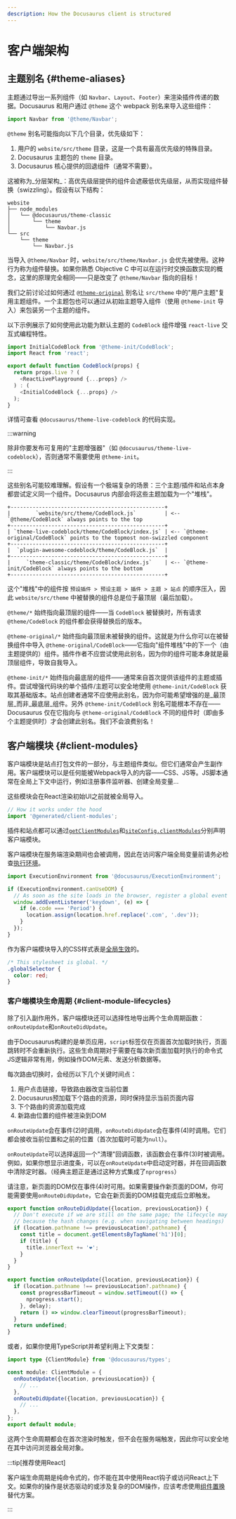 ```yaml
---
description: How the Docusaurus client is structured
---
```


# 客户端架构

## 主题别名 {#theme-aliases}

主题通过导出一系列组件（如 `Navbar`、`Layout`、`Footer`）来渲染插件传递的数据。Docusaurus 和用户通过 `@theme` 这个 webpack 别名来导入这些组件：

```js
import Navbar from '@theme/Navbar';
```

`@theme` 别名可能指向以下几个目录，优先级如下：

1. 用户的 `website/src/theme` 目录，这是一个具有最高优先级的特殊目录。
2. Docusaurus 主题包的 `theme` 目录。
3. Docusaurus 核心提供的回退组件（通常不需要）。

这被称为_分层架构_：高优先级层提供的组件会遮蔽低优先级层，从而实现组件替换（swizzling）。假设有以下结构：

```
website
├── node_modules
│   └── @docusaurus/theme-classic
│       └── theme
│           └── Navbar.js
└── src
    └── theme
        └── Navbar.js
```

当导入 `@theme/Navbar` 时，`website/src/theme/Navbar.js` 会优先被使用。这种行为称为组件替换。如果你熟悉 Objective C 中可以在运行时交换函数实现的概念，这里的原理完全相同——只是改变了 `@theme/Navbar` 指向的目标！

我们之前讨论过如何通过 [`@theme-original`](../swizzling.mdx#wrapping) 别名让 `src/theme` 中的"用户主题"复用主题组件。一个主题包也可以通过从初始主题导入组件（使用 `@theme-init` 导入）来包装另一个主题的组件。

以下示例展示了如何使用此功能为默认主题的 `CodeBlock` 组件增强 `react-live` 交互式编程特性。

```js
import InitialCodeBlock from '@theme-init/CodeBlock';
import React from 'react';

export default function CodeBlock(props) {
  return props.live ? (
    <ReactLivePlayground {...props} />
  ) : (
    <InitialCodeBlock {...props} />
  );
}
```

详情可查看 `@docusaurus/theme-live-codeblock` 的代码实现。

:::warning

除非你要发布可复用的"主题增强器"（如 `@docusaurus/theme-live-codeblock`），否则通常不需要使用 `@theme-init`。

:::

这些别名可能较难理解。假设有一个极端复杂的场景：三个主题/插件和站点本身都尝试定义同一个组件。Docusaurus 内部会将这些主题加载为一个"堆栈"。

```text
+-------------------------------------------------+
|        `website/src/theme/CodeBlock.js`         | <-- `@theme/CodeBlock` always points to the top
+-------------------------------------------------+
| `theme-live-codeblock/theme/CodeBlock/index.js` | <-- `@theme-original/CodeBlock` points to the topmost non-swizzled component
+-------------------------------------------------+
|  `plugin-awesome-codeblock/theme/CodeBlock.js`  |
+-------------------------------------------------+
|     `theme-classic/theme/CodeBlock/index.js`    | <-- `@theme-init/CodeBlock` always points to the bottom
+-------------------------------------------------+
```

这个"堆栈"中的组件按 `预设插件 > 预设主题 > 插件 > 主题 > 站点` 的顺序压入，因此 `website/src/theme` 中被替换的组件总是位于最顶层（最后加载）。

`@theme/*` 始终指向最顶层的组件——当 `CodeBlock` 被替换时，所有请求 `@theme/CodeBlock` 的组件都会获得替换后的版本。

`@theme-original/*` 始终指向最顶层未被替换的组件。这就是为什么你可以在被替换组件中导入 `@theme-original/CodeBlock`——它指向"组件堆栈"中的下一个（由主题提供的）组件。插件作者不应尝试使用此别名，因为你的组件可能本身就是最顶层组件，导致自我导入。

`@theme-init/*` 始终指向最底层的组件——通常来自首次提供该组件的主题或插件。尝试增强代码块的单个插件/主题可以安全地使用 `@theme-init/CodeBlock` 获取其基础版本。站点创建者通常不应使用此别名，因为你可能希望增强的是_最顶层_而非_最底层_组件。另外 `@theme-init/CodeBlock` 别名可能根本不存在——Docusaurus 仅在它指向与 `@theme-original/CodeBlock` 不同的组件时（即由多个主题提供时）才会创建此别名。我们不会浪费别名！

## 客户端模块 {#client-modules}

客户端模块是站点打包文件的一部分，与主题组件类似。但它们通常会产生副作用。客户端模块可以是任何能被Webpack导入的内容——CSS、JS等。JS脚本通常在全局上下文中运行，例如注册事件监听器、创建全局变量...

这些模块会在React渲染初始UI之前就被全局导入。

```js title="@docusaurus/core/App.tsx"
// How it works under the hood
import '@generated/client-modules';
```

插件和站点都可以通过[`getClientModules`](../api/plugin-methods/lifecycle-apis.mdx#getClientModules)和[`siteConfig.clientModules`](../api/docusaurus.config.js.mdx#clientModules)分别声明客户端模块。

客户端模块在服务端渲染期间也会被调用，因此在访问客户端全局变量前请务必检查[执行环境](./ssg.mdx#escape-hatches)。

```js title="mySiteGlobalJs.js"
import ExecutionEnvironment from '@docusaurus/ExecutionEnvironment';

if (ExecutionEnvironment.canUseDOM) {
  // As soon as the site loads in the browser, register a global event listener
  window.addEventListener('keydown', (e) => {
    if (e.code === 'Period') {
      location.assign(location.href.replace('.com', '.dev'));
    }
  });
}
```

作为客户端模块导入的CSS样式表是[全局生效](../styling-layout.mdx#global-styles)的。

```css title="mySiteGlobalCss.css"
/* This stylesheet is global. */
.globalSelector {
  color: red;
}
```

### 客户端模块生命周期 {#client-module-lifecycles}

除了引入副作用外，客户端模块还可以选择性地导出两个生命周期函数：`onRouteUpdate`和`onRouteDidUpdate`。

由于Docusaurus构建的是单页应用，`script`标签仅在页面首次加载时执行，页面跳转时不会重新执行。这些生命周期对于需要在每次新页面加载时执行的命令式JS逻辑非常有用，例如操作DOM元素、发送分析数据等。

每次路由切换时，会经历以下几个关键时间点：

1. 用户点击链接，导致路由器改变当前位置
2. Docusaurus预加载下个路由的资源，同时保持显示当前页面内容
3. 下个路由的资源加载完成
4. 新路由位置的组件被渲染到DOM

`onRouteUpdate`会在事件(2)时调用，`onRouteDidUpdate`会在事件(4)时调用。它们都会接收当前位置和之前的位置（首次加载时可能为`null`）。

`onRouteUpdate`可以选择返回一个"清理"回调函数，该函数会在事件(3)时被调用。例如，如果你想显示进度条，可以在`onRouteUpdate`中启动定时器，并在回调函数中清除定时器。（经典主题正是通过这种方式集成了`nprogress`）

请注意，新页面的DOM仅在事件(4)时可用。如果需要操作新页面的DOM，你可能需要使用`onRouteDidUpdate`，它会在新页面的DOM挂载完成后立即触发。

```js title="myClientModule.js"
export function onRouteDidUpdate({location, previousLocation}) {
  // Don't execute if we are still on the same page; the lifecycle may be fired
  // because the hash changes (e.g. when navigating between headings)
  if (location.pathname !== previousLocation?.pathname) {
    const title = document.getElementsByTagName('h1')[0];
    if (title) {
      title.innerText += '❤️';
    }
  }
}

export function onRouteUpdate({location, previousLocation}) {
  if (location.pathname !== previousLocation?.pathname) {
    const progressBarTimeout = window.setTimeout(() => {
      nprogress.start();
    }, delay);
    return () => window.clearTimeout(progressBarTimeout);
  }
  return undefined;
}
```

或者，如果你使用TypeScript并希望利用上下文类型：

```ts title="myClientModule.ts"
import type {ClientModule} from '@docusaurus/types';

const module: ClientModule = {
  onRouteUpdate({location, previousLocation}) {
    // ...
  },
  onRouteDidUpdate({location, previousLocation}) {
    // ...
  },
};
export default module;
```

这两个生命周期都会在首次渲染时触发，但不会在服务端触发，因此你可以安全地在其中访问浏览器全局对象。

:::tip[推荐使用React]

客户端生命周期是纯命令式的，你不能在其中使用React钩子或访问React上下文。如果你的操作是状态驱动的或涉及复杂的DOM操作，应该考虑使用[组件置换](../swizzling.mdx)替代方案。

:::